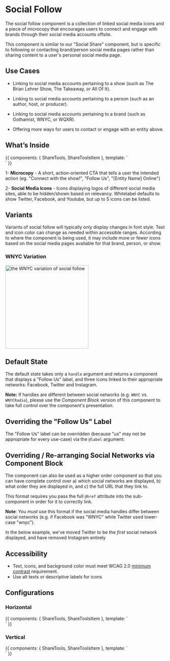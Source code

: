 
<Meta title="Components/Molecules/Social Follow"/>

# Social Follow

The social follow component is a collection of linked social media icons and a piece of microcopy that encourages users to connect and engage with brands through their social media accounts offsite.

This component is similar to our "Social Share" component, but is specific to following or contacting brand/person social media pages rather than sharing content to a user's personal social media page.

## Use Cases

- Linking to social media accounts pertaining to a show (such as The Brian Lehrer Show, The Takeaway, or All Of It).

- Linking to social media accounts pertaining to a person (such as an author, host, or producer).

- Linking to social media accounts pertaining to a brand (such as Gothamist, WNYC, or WQXR).

- Offering more ways for users to contact or engage with an entity above.

## What’s Inside

<Canvas>
    <Story name="Horizontal">
        {{
            components: { ShareTools, ShareToolsItem },
     template: `
<div class="sbdocs-large-container sbdocs-container-margin">
<share-tools label="Connect">
<share-tools-item service="facebook" username="WNYC" />
<share-tools-item service="twitter" username="WNYC" />
<share-tools-item service="instagram" username="WNYC" />
<share-tools-item service="youtube" username="UCbysmY4hyViQAAYEzOR-uCQ" />
</share-tools>
</div>
`
        }}
    </Story>
</Canvas>

1- **Microcopy** - A short, action-oriented CTA that tells a user the intended action (eg. "Connect with the show!", "Follow Us", "[Entity Name] Online")

2- **Social Media Icons** - Icons displaying logos of different social media sites, able to be hidden/shown based on relevancy. Whitelabel defaults to show Twitter, Facebook, and Youtube, but up to 5 icons can be listed.

## Variants
Variants of social follow will typically only display changes in font style. Text and icon color can change as needed within accessible ranges. According to where the component is being used, it may include more or fewer icons based on the social media pages available for that brand, person, or show.

### WNYC Variation
<img alt="the WNYC variation of social follow" src="./images/Molecules-SocialFollow-WNYC.png" width="262"/>


## Default State

The default state takes only a `handle` argument and returns a component that
displays a "Follow Us" label, and three icons linked to their appropriate
networks: Facebook, Twitter and Instagram.

**Note:** If handles are different between social networks (e.g. `WNYC` vs.
`WNYCRadio`), please use the *Component Block* version of this component to take
full control over the component's presentation.



## Overriding the "Follow Us" Label

The "Follow Us" label can be overridden (because "us" may not be appropriate
for every use-case) via the `@label` argument:



## Overriding / Re-arranging Social Networks via Component Block

The component can also be used as a higher order component so that you can have
complete control over a) which social networks are displayed, b) what order
they are displayed in, and c) the full URL that they link to.

This format requires you pass the full `@href` attribute into the sub-component in
order for it to correctly link.

**Note**: You *must* use this format if the social media handles differ between
social networks (e.g. if Facebook was "WNYC" while Twitter used lower-case "wnyc").

In the below example, we've moved Twitter to be the *first* social network
displayed, and have removed Instagram entirely

## Accessibility
-   Text, icons, and background color must meet WCAG 2.0  [minimum contrast](https://www.w3.org/WAI/WCAG21/Understanding/contrast-minimum.html)  requirement.
-   Use alt texts or descriptive labels for icons

## Configurations

### Horizontal
<Canvas>
    <Story name="Horizontal Layout">
        {{
            components: { ShareTools, ShareToolsItem },
     template: `
<div class="sbdocs-large-container sbdocs-container-margin">
<share-tools label="Connect">
<share-tools-item service="facebook" username="WNYC" />
<share-tools-item service="twitter" username="WNYC" />
<share-tools-item service="instagram" username="WNYC" />
<share-tools-item service="youtube" username="UCbysmY4hyViQAAYEzOR-uCQ" />
</share-tools>
</div>
`
        }}
    </Story>
</Canvas>

### Vertical
<Canvas>
    <Story name="Vertical Layout">
        {{
            components: { ShareTools, ShareToolsItem },
     template: `
<div class="sbdocs-large-container sbdocs-container-margin">
<share-tools label="Connect" layout="vertical">
<share-tools-item service="facebook" username="WNYC" />
<share-tools-item service="twitter" username="WNYC" />
<share-tools-item service="instagram" username="WNYC" />
<share-tools-item service="youtube" username="UCbysmY4hyViQAAYEzOR-uCQ" />
</share-tools>
</div>
`
        }}
    </Story>
</Canvas>
